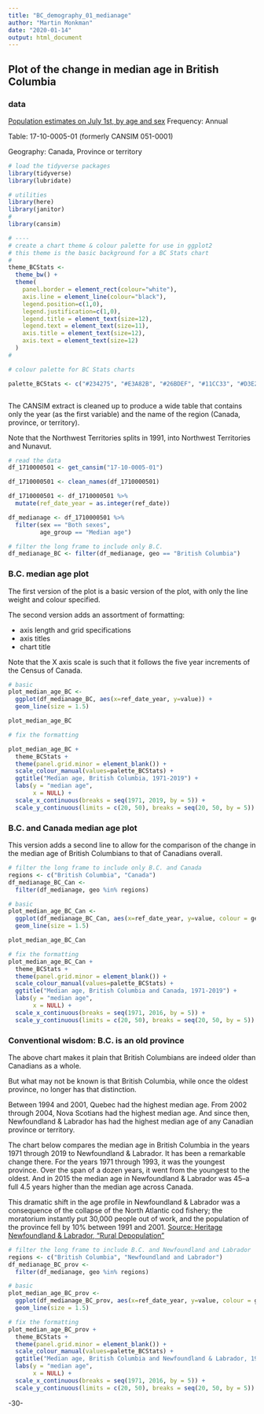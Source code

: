 ```yaml
---
title: "BC_demography_01_medianage"
author: "Martin Monkman"
date: "2020-01-14"
output: html_document
---
```

<!--
Copyright 2020 Province of British Columbia

Licensed under the Apache License, Version 2.0 (the "License");
you may not use this file except in compliance with the License.
You may obtain a copy of the License at

http://www.apache.org/licenses/LICENSE-2.0

Unless required by applicable law or agreed to in writing, software distributed under the License is distributed on an "AS IS" BASIS,
WITHOUT WARRANTIES OR CONDITIONS OF ANY KIND, either express or implied.
See the License for the specific language governing permissions and limitations under the License.
-->


## Plot of the change in median age in British Columbia

### data

[Population estimates on July 1st, by age and sex](https://www150.statcan.gc.ca/t1/tbl1/en/tv.action?pid=1710000501)
Frequency: Annual

Table: 17-10-0005-01 (formerly CANSIM 051-0001)

Geography: Canada, Province or territory


```r

# load the tidyverse packages
library(tidyverse)
library(lubridate)

# utilities
library(here)
library(janitor)
#
library(cansim)

# ----
# create a chart theme & colour palette for use in ggplot2
# this theme is the basic background for a BC Stats chart
#
theme_BCStats <- 
  theme_bw() +
  theme(
    panel.border = element_rect(colour="white"),
    axis.line = element_line(colour="black"),
    legend.position=c(1,0), 
    legend.justification=c(1,0),
    legend.title = element_text(size=12),
    legend.text = element_text(size=11),
    axis.title = element_text(size=12),
    axis.text = element_text(size=12)
  )
#

# colour palette for BC Stats charts

palette_BCStats <- c("#234275", "#E3A82B", "#26BDEF", "#11CC33", "#D3E2ED", "8A8A8A")



```



The CANSIM extract is cleaned up to produce a wide table that contains only the year (as the first variable) and the name of the region (Canada, province, or territory). 

Note that the Northwest Territories splits in 1991, into Northwest Territories and Nunavut.



```r

# read the data
df_1710000501 <- get_cansim("17-10-0005-01")

df_1710000501 <- clean_names(df_1710000501)

df_1710000501 <- df_1710000501 %>% 
  mutate(ref_date_year = as.integer(ref_date))

df_medianage <- df_1710000501 %>% 
  filter(sex == "Both sexes",
         age_group == "Median age")

# filter the long frame to include only B.C. 
df_medianage_BC <- filter(df_medianage, geo == "British Columbia")

```


### B.C. median age plot

The first version of the plot is a basic version of the plot, with only the line weight and colour specified.

The second version adds an assortment of formatting:

* axis length and grid specifications
* axis titles
* chart title

Note that the X axis scale is such that it follows the five year increments of the Census of Canada.





```r

# basic
plot_median_age_BC <- 
  ggplot(df_medianage_BC, aes(x=ref_date_year, y=value)) +
  geom_line(size = 1.5)

plot_median_age_BC

# fix the formatting

plot_median_age_BC +
  theme_BCStats +
  theme(panel.grid.minor = element_blank()) +
  scale_colour_manual(values=palette_BCStats) +
  ggtitle("Median age, British Columbia, 1971-2019") +
  labs(y = "median age",
       x = NULL) +
  scale_x_continuous(breaks = seq(1971, 2019, by = 5)) +
  scale_y_continuous(limits = c(20, 50), breaks = seq(20, 50, by = 5))


```

### B.C. and Canada median age plot

This version adds a second line to allow for the comparison of the change in the median age of British Columbians to that of Canadians overall.


```r

# filter the long frame to include only B.C. and Canada
regions <- c("British Columbia", "Canada")
df_medianage_BC_Can <- 
  filter(df_medianage, geo %in% regions)

# basic
plot_median_age_BC_Can <- 
  ggplot(df_medianage_BC_Can, aes(x=ref_date_year, y=value, colour = geo)) +
  geom_line(size = 1.5)

plot_median_age_BC_Can

# fix the formatting
plot_median_age_BC_Can +
  theme_BCStats +
  theme(panel.grid.minor = element_blank()) +
  scale_colour_manual(values=palette_BCStats) +
  ggtitle("Median age, British Columbia and Canada, 1971-2019") +
  labs(y = "median age",
       x = NULL) +
  scale_x_continuous(breaks = seq(1971, 2016, by = 5)) +
  scale_y_continuous(limits = c(20, 50), breaks = seq(20, 50, by = 5))


```

### Conventional wisdom: B.C. is an old province

The above chart makes it plain that British Columbians are indeed older than Canadians as a whole. 

But what may not be known is that British Columbia, while once the oldest province, no longer has that distinction. 

Between 1994 and 2001, Quebec had the highest median age. From 2002 through 2004, Nova Scotians had the highest median age. And since then, Newfoundland & Labrador has had the highest median age of any Canadian province or territory.  

The chart below compares the median age in British Columbia in the years 1971 through 2019 to Newfoundland & Labrador. It has been a remarkable change there. For the years 1971 through 1993, it was the youngest province. Over the span of a dozen years, it went from the youngest to the oldest. And in 2015 the median age in Newfoundland & Labrador was 45--a full 4.5 years higher than the median age across Canada.

This dramatic shift in the age profile in Newfoundland & Labrador was a consequence of the collapse of the North Atlantic cod fishery; the moratorium instantly put 30,000 people out of work, and the population of the province fell by 10% between 1991 and 2001. [Source: Heritage Newfoundland & Labrador, "Rural Depopulation"](http://www.heritage.nf.ca/articles/society/depopulation.php)

```r

# filter the long frame to include B.C. and Newfoundland and Labrador
regions <- c("British Columbia", "Newfoundland and Labrador")
df_medianage_BC_prov <- 
  filter(df_medianage, geo %in% regions)

# basic
plot_median_age_BC_prov <- 
  ggplot(df_medianage_BC_prov, aes(x=ref_date_year, y=value, colour = geo)) +
  geom_line(size = 1.5)

# fix the formatting
plot_median_age_BC_prov +
  theme_BCStats +
  theme(panel.grid.minor = element_blank()) +
  scale_colour_manual(values=palette_BCStats) +
  ggtitle("Median age, British Columbia and Newfoundland & Labrador, 1971-2019") +
  labs(y = "median age",
       x = NULL) +
  scale_x_continuous(breaks = seq(1971, 2016, by = 5)) +
  scale_y_continuous(limits = c(20, 50), breaks = seq(20, 50, by = 5))


```


-30-